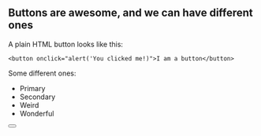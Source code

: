 <!--
title: Button (MDX)
-->

## Buttons are awesome, and we can have different ones

A plain HTML button looks like this:



```
<button onclick="alert('You clicked me!)">I am a button</button>
```

Some different ones:

* Primary
* Secondary
* Weird
* Wonderful



<Meta title='MDX/Button' component={Button} />

<Canvas>
  <Story name='Primary'>
    <Button label='Button' primary={true} size='small' />
  </Story>
</Canvas>
